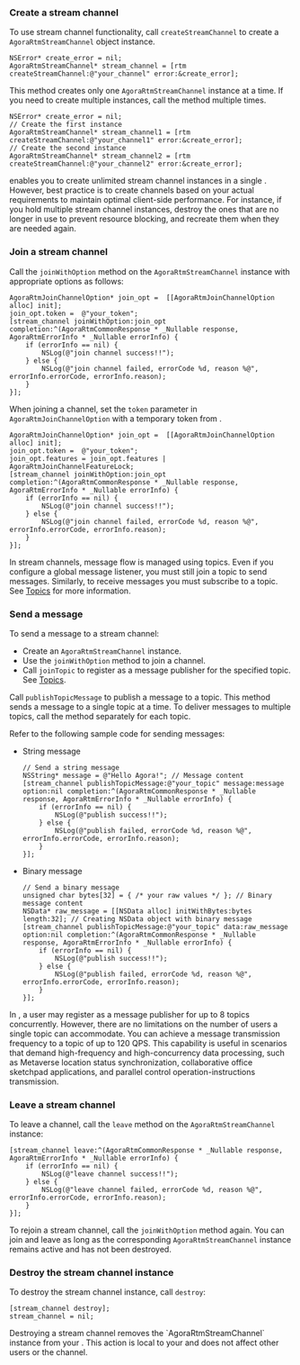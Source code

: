 <PlatformWrapper platform="ios, macos">

### Create a stream channel

To use stream channel functionality, call `createStreamChannel` to create a `AgoraRtmStreamChannel` object instance. 

```objc
NSError* create_error = nil;
AgoraRtmStreamChannel* stream_channel = [rtm createStreamChannel:@"your_channel" error:&create_error];
```

This method creates only one `AgoraRtmStreamChannel` instance at a time. If you need to create multiple instances, call the method multiple times.

```objc
NSError* create_error = nil;
// Create the first instance
AgoraRtmStreamChannel* stream_channel1 = [rtm createStreamChannel:@"your_channel1" error:&create_error];
// Create the second instance
AgoraRtmStreamChannel* stream_channel2 = [rtm createStreamChannel:@"your_channel2" error:&create_error];
```

<Admonition type="info">
<Vg k="SIG" /> enables you to create unlimited stream channel instances in a single <Vpl k="CLIENT"/>. However, best practice is to create channels based on your actual requirements to maintain optimal client-side performance. For instance, if you hold multiple stream channel instances, destroy the ones that are no longer in use to prevent resource blocking, and recreate them when they are needed again.
</Admonition>

### Join a stream channel

Call the `joinWithOption` method on the `AgoraRtmStreamChannel` instance with appropriate options as follows:

```objc
AgoraRtmJoinChannelOption* join_opt =  [[AgoraRtmJoinChannelOption alloc] init];
join_opt.token =  @"your_token";
[stream_channel joinWithOption:join_opt completion:^(AgoraRtmCommonResponse * _Nullable response, AgoraRtmErrorInfo * _Nullable errorInfo) {
    if (errorInfo == nil) {
        NSLog(@"join channel success!!");
    } else {
        NSLog(@"join channel failed, errorCode %d, reason %@", errorInfo.errorCode, errorInfo.reason);
    }
}];
```

When joining a channel, set the `token` parameter in `AgoraRtmJoinChannelOption` with a temporary token from <Vg k="CONSOLE" />. 

```objc
AgoraRtmJoinChannelOption* join_opt =  [[AgoraRtmJoinChannelOption alloc] init];
join_opt.token =  @"your_token";
join_opt.features = join_opt.features | AgoraRtmJoinChannelFeatureLock;
[stream_channel joinWithOption:join_opt completion:^(AgoraRtmCommonResponse * _Nullable response, AgoraRtmErrorInfo * _Nullable errorInfo) {
    if (errorInfo == nil) {
        NSLog(@"join channel success!!");
    } else {
        NSLog(@"join channel failed, errorCode %d, reason %@", errorInfo.errorCode, errorInfo.reason);
    }
}];
```

In stream channels, message flow is managed using topics. Even if you configure a global message listener, you must still join a topic to send messages. Similarly, to receive messages you must subscribe to a topic. See [Topics](../core-functionality/topics) for more information.

### Send a message 

To send a message to a stream channel:

- Create an `AgoraRtmStreamChannel` instance.
- Use the `joinWithOption` method to join a channel.
- Call `joinTopic` to register as a message publisher for the specified topic. See [Topics](../core-functionality/topics).

Call `publishTopicMessage` to publish a message to a topic. This method sends a message to a single topic at a time. To deliver messages to multiple topics, call the method separately for each topic.

Refer to the following sample code for sending messages:

* String message

    ```objc
    // Send a string message
    NSString* message = @"Hello Agora!"; // Message content
    [stream_channel publishTopicMessage:@"your_topic" message:message option:nil completion:^(AgoraRtmCommonResponse * _Nullable response, AgoraRtmErrorInfo * _Nullable errorInfo) {
        if (errorInfo == nil) {
            NSLog(@"publish success!!");
        } else {
            NSLog(@"publish failed, errorCode %d, reason %@", errorInfo.errorCode, errorInfo.reason);
        }
    }];
    ```

* Binary message

    ```objc
    // Send a binary message
    unsigned char bytes[32] = { /* your raw values */ }; // Binary message content
    NSData* raw_message = [[NSData alloc] initWithBytes:bytes length:32]; // Creating NSData object with binary message
    [stream_channel publishTopicMessage:@"your_topic" data:raw_message option:nil completion:^(AgoraRtmCommonResponse * _Nullable response, AgoraRtmErrorInfo * _Nullable errorInfo) {
        if (errorInfo == nil) {
            NSLog(@"publish success!!");
        } else {
            NSLog(@"publish failed, errorCode %d, reason %@", errorInfo.errorCode, errorInfo.reason);
        }
    }];
    ```

In <Vg k="SIG" />, a user may register as a message publisher for up to 8 topics concurrently. However, there are no limitations on the number of users a single topic can accommodate. You can achieve a message transmission frequency to a topic of up to 120 QPS. This capability is useful in scenarios that demand high-frequency and high-concurrency data processing, such as Metaverse location status synchronization, collaborative office sketchpad applications, and parallel control operation-instructions transmission.


### Leave a stream channel

To leave a channel, call the `leave` method on the `AgoraRtmStreamChannel` instance:

```objc
[stream_channel leave:^(AgoraRtmCommonResponse * _Nullable response, AgoraRtmErrorInfo * _Nullable errorInfo) {
    if (errorInfo == nil) {
        NSLog(@"leave channel success!!");
    } else {
        NSLog(@"leave channel failed, errorCode %d, reason %@", errorInfo.errorCode, errorInfo.reason);
    }
}];
```

To rejoin a stream channel, call the `joinWithOption` method again. You can join and leave as long as the corresponding `AgoraRtmStreamChannel` instance remains active and has not been destroyed.

### Destroy the stream channel instance

To destroy the stream channel instance, call `destroy`:

```objc
[stream_channel destroy];
stream_channel = nil;
```

<Admonition type="info">
Destroying a stream channel removes the `AgoraRtmStreamChannel` instance from your <Vpl k="CLIENT"/>. This action is local to your <Vpl k="CLIENT"/> and does not affect other users or the <Vg k="SIG" /> channel.
</Admonition>

</PlatformWrapper>